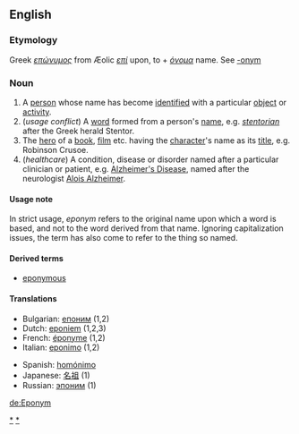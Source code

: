 ==English==
===Etymology===
Greek ''[[επώνυμος]]'' from Æolic ''[[επί]]'' upon, to + ''[[όνομα]]'' name.  See [[-onym]]

===Noun===
{{en-noun-reg}}
{{wikipedia}}
#A [[person]] whose name has become [[identified]] with a particular [[object]] or [[activity]].
#(''usage conflict'') A [[word]] formed from a person's [[name]], e.g. ''[[stentorian]]'' after the Greek herald Stentor.
#The [[hero]] of a [[book]], [[film]] etc. having the [[character]]'s name as its [[title]], e.g. Robinson Crusoe.
#(''healthcare'') A condition, disease or disorder named after a particular clinician or patient, e.g. [[Alzheimer's Disease]], named after the neurologist [[w:Alois Alzheimer|Alois Alzheimer]].

==== Usage note ====
In strict usage, ''eponym'' refers to the original name upon which a word is based, and not to the word derived from that name.  Ignoring capitalization issues, the term has also come to refer to the thing so named.  

====Derived terms====
*[[eponymous]]

====Translations====
{{top}}
*Bulgarian: [[епоним]] {{m}} (1,2)
*Dutch: [[eponiem]] {{n}} (1,2,3)
*French: [[éponyme]] {{m}} (1,2)
*Italian: [[eponimo]] {{m}} (1,2)
{{mid}}
*Spanish: [[homónimo]]
*Japanese: [[名祖]] (1)
*Russian: [[эпоним]] {{m}} (1)
{{bottom}}

[[Category:Eponymous terms|*]]
[[Category:Eponyms|*]]

[[de:Eponym]]
